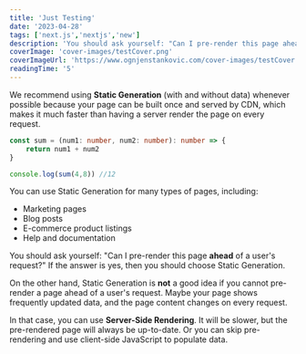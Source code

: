 ---
title: 'Just Testing'
date: '2023-04-28'
tags: ['next.js','nextjs','new']
description: 'You should ask yourself: "Can I pre-render this page ahead of a user&apos^s request?" If the answer is yes, then you should..'
coverImage: 'cover-images/testCover.png'
coverImageUrl: 'https://www.ognjenstankovic.com/cover-images/testCover.png'
readingTime: '5'
---

We recommend using **Static Generation** (with and without data) whenever possible because your page can be built once and served by CDN, which makes it much faster than having a server render the page on every request.

```ts
const sum = (num1: number, num2: number): number => {
    return num1 + num2
}

console.log(sum(4,8)) //12
```

You can use Static Generation for many types of pages, including:

- Marketing pages
- Blog posts
- E-commerce product listings
- Help and documentation

You should ask yourself: "Can I pre-render this page **ahead** of a user's request?" If the answer is yes, then you should choose Static Generation.

On the other hand, Static Generation is **not** a good idea if you cannot pre-render a page ahead of a user's request. Maybe your page shows frequently updated data, and the page content changes on every request.

In that case, you can use **Server-Side Rendering**. It will be slower, but the pre-rendered page will always be up-to-date. Or you can skip pre-rendering and use client-side JavaScript to populate data.
